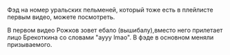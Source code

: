 {{Фэды
|title1=Ebalo
|image1=[[Файл:2017-12-03_12-25-58.png|left]]
|плейлист=[https://www.youtube.com/watch?v=6QRx3UdsWQs&index=1&list=PLu2WYzM6h0EWPT4ZL4Q3F67SZh77yKKrw Ссылка на плейлист]
}}

Фэд на номер уральских пельменей, который тоже есть в плейлисте первым видео, можете посмотреть.

В первом видео Рожков зовет ебало (вышибалу),вместо него прилетает лицо Брекоткина со словами "ayyy lmao". В фэде в основном меняли призываемого.